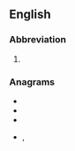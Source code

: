 ==English==

===Abbreviation===
{{rfc-header|Abbreviation}}
{{head|en|abbreviation}}

# {{lb|en|archaic}} {{abbreviation of|Thomas|lang=en}}

===Anagrams===
* {{l|en|host}}
* {{l|en|hots}}
* {{l|en|shot}}
* {{l|en|tosh}}, {{l|en|TOSH}}